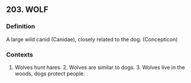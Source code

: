 ## 203. WOLF
### Definition
A large wild canid (Canidae), closely related to the dog. (Concepticon)

### Contexts
1. Wolves hunt hares. 2. Wolves are similar to dogs. 3. Wolves live in the woods, dogs protect people.

